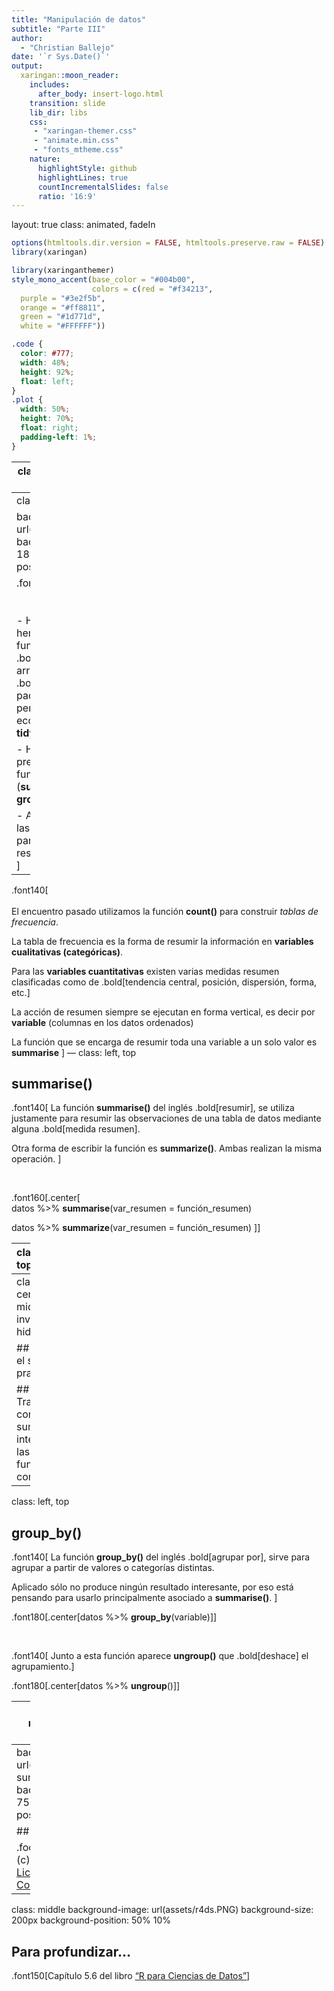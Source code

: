 ```yaml
---
title: "Manipulación de datos"
subtitle: "Parte III"  
author: 
  - "Christian Ballejo"
date: '`r Sys.Date()`'
output:
  xaringan::moon_reader:
    includes:
      after_body: insert-logo.html
    transition: slide
    lib_dir: libs
    css: 
     - "xaringan-themer.css"
     - "animate.min.css"
     - "fonts_mtheme.css"
    nature:
      highlightStyle: github
      highlightLines: true
      countIncrementalSlides: false
      ratio: '16:9'
---
```

layout: true
class: animated, fadeIn

```r
options(htmltools.dir.version = FALSE, htmltools.preserve.raw = FALSE)
library(xaringan)
```

```r
library(xaringanthemer)
style_mono_accent(base_color = "#004b00", 
                  colors = c(red = "#f34213",
  purple = "#3e2f5b",
  orange = "#ff8811",
  green = "#1d771d",
  white = "#FFFFFF"))
```

```css
.code {
  color: #777;
  width: 48%;
  height: 92%;
  float: left;
}
.plot {
  width: 50%;
  height: 70%;
  float: right;
  padding-left: 1%;
}
```

---
class: inverse, hide-logo, center

# Internet

## Red: Aula alumnos  -  Clave: internet

<br>

# Diapositivas

## https: //cballejo.github.io/Intro5

---
class: left, middle

background-image: url(assets/dplyr.PNG)
background-size: 180px
background-position: 50% 10%

.font140[ 
<br> 
<br> 
<br> 
- Hasta el momento hemos visto las funciones .bold[select(), filter(), arrange()] y .bold[count()] del paquete **dplyr** perteneciente al ecosistema **tidyverse**.

- Hoy vamos a presentar dos nuevas funciones-verbos (**summarise** y **group_by**)

- A estas funciones las vamos a utilizar para realizar distintos resúmenes de datos.
]

---
.font140[ 
<br> 
<br> 
El encuentro pasado utilizamos la función **count()** para construir *tablas de frecuencia*.

La tabla de frecuencia es la forma de resumir la información en **variables cualitativas (categóricas)**.

Para las **variables cuantitativas** existen varias medidas resumen clasificadas como de .bold[tendencia central, posición, dispersión, forma, etc.]

La acción de resumen siempre se ejecutan en forma vertical, es decir por **variable** (columnas en los datos ordenados)

La función que se encarga de resumir toda una variable a un solo valor es **summarise**
]
---
class: left, top


## summarise()

.font140[ 
La función **summarise()** del inglés .bold[resumir], se utiliza justamente para resumir las observaciones de una tabla de datos mediante alguna .bold[medida resumen].

Otra forma de escribir la función es **summarize()**. Ambas realizan la misma operación.
]

<br>

.font160[.center[  
datos %>% **summarise**(var_resumen = función_resumen)

datos %>% **summarize**(var_resumen = función_resumen)
]]

---
class: left, top


## summarise()

.font140[ 
Algunas de las funciones resumen provistas por el lenguaje R son:


- .bold[tendencia central] - **mean()** - **median()**

- .bold[posición] - **min()** - **max()** - **quantile()**

- .bold[dispersión] - **var()** - **sd()** - **IQR()** 

- .bold[conteo] - **n()** - **n_distinct()**

- .bold[orden] - **first()** - **last()**

La mayoría de estas funciones aplican en tipos de datos int (enteros), dbl (reales), date (fecha) y ddtm (fecha - hora).
]


---
class: center, middle, inverse, hide-logo

## Abrimos el script practica5.R 

## Trabajamos con summarise() integrando las  funciones conocidas 

---
class: left, top

## group_by()

.font140[ 
La función **group_by()** del inglés .bold[agrupar por], sirve para agrupar a partir de valores o categorías distintas.

Aplicado sólo no produce ningún resultado interesante, por eso está pensando para usarlo principalmente asociado a **summarise()**.
]

.font180[.center[datos %>% **group_by**(variable)]]

<br>

.font140[ 
Junto a esta función aparece **ungroup()** que .bold[deshace] el agrupamiento.]

.font180[.center[datos %>% **ungroup**()]]

---
class: center, middle, inverse, hide-logo

## Volvemos al script practica5.R 

## Aplicamos group_by() asociado a summarise()

---
background-image: url(assets/group_by-summarize.svg) 
background-size: 750px
background-position: 50% 55%

## En resumen...

.footnote[Copyright (c) RStudio - [Licencia Creative Commons]( http://creativecommons.org/licenses/by/4.0/)]

---


class: middle
background-image: url(assets/r4ds.PNG) 
background-size: 200px
background-position: 50% 10%

## Para profundizar...

.font150[Capítulo 5.6 del libro ["R para Ciencias de Datos"](https://es.r4ds.hadley.nz/transform.html)]
